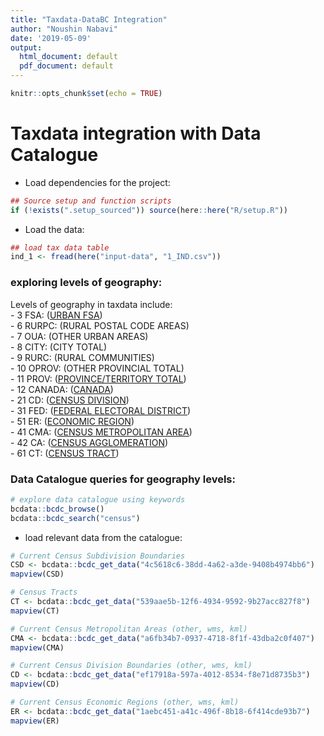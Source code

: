 ```yaml
---
title: "Taxdata-DataBC Integration"
author: "Noushin Nabavi"
date: '2019-05-09'
output:
  html_document: default
  pdf_document: default
---
```


```r
knitr::opts_chunk$set(echo = TRUE)
```

# Taxdata integration with Data Catalogue

- Load dependencies for the project: 

```r
## Source setup and function scripts
if (!exists(".setup_sourced")) source(here::here("R/setup.R"))
```


- Load the data: 

```r
## load tax data table
ind_1 <- fread(here("input-data", "1_IND.csv"))
```



### exploring levels of geography:

Levels of geography in taxdata include:    
-  3 FSA: ([URBAN FSA](https://www12.statcan.gc.ca/census-recensement/2016/ref/dict/geo036-eng.cfm))   
-  6 RURPC: (RURAL POSTAL CODE AREAS)   
-  7 OUA: (OTHER URBAN AREAS)   
- 8 CITY: (CITY TOTAL)   
- 9 RURC: (RURAL COMMUNITIES)   
- 10 OPROV: (OTHER PROVINCIAL TOTAL)   
- 11 PROV: ([PROVINCE/TERRITORY TOTAL](https://www12.statcan.gc.ca/census-recensement/2016/ref/dict/geo038-eng.cfm))   
- 12 CANADA: ([CANADA](https://www12.statcan.gc.ca/census-recensement/2016/ref/98-304/chap12-eng.cfm))   
- 21 CD: ([CENSUS DIVISION](https://www12.statcan.gc.ca/census-recensement/2016/ref/dict/geo008-eng.cfm))   
- 31 FED: ([FEDERAL ELECTORAL DISTRICT](https://www12.statcan.gc.ca/census-recensement/2016/ref/dict/geo025-eng.cfm))   
- 51 ER: ([ECONOMIC REGION](https://www12.statcan.gc.ca/census-recensement/2016/ref/dict/geo022-eng.cfm))   
- 41 CMA: ([CENSUS METROPOLITAN AREA](https://www12.statcan.gc.ca/census-recensement/2016/ref/dict/geo009-eng.cfm))   
- 42 CA: ([CENSUS AGGLOMERATION](https://www12.statcan.gc.ca/census-recensement/2016/ref/dict/geo005-eng.cfm))   
- 61 CT: ([CENSUS TRACT](https://www12.statcan.gc.ca/census-recensement/2016/ref/dict/geo013-eng.cfm))   

### Data Catalogue queries for geography levels:

```r
# explore data catalogue using keywords
bcdata::bcdc_browse()
bcdata::bcdc_search("census")

```

- load relevant data from the catalogue: 
```r

# Current Census Subdivision Boundaries
CSD <- bcdata::bcdc_get_data("4c5618c6-38dd-4a62-a3de-9408b4974bb6")
mapview(CSD)

# Census Tracts
CT <- bcdata::bcdc_get_data("539aae5b-12f6-4934-9592-9b27acc827f8")
mapview(CT)

# Current Census Metropolitan Areas (other, wms, kml)
CMA <- bcdata::bcdc_get_data("a6fb34b7-0937-4718-8f1f-43dba2c0f407")
mapview(CMA)

# Current Census Division Boundaries (other, wms, kml)
CD <- bcdata::bcdc_get_data("ef17918a-597a-4012-8534-f8e71d8735b3")
mapview(CD)

# Current Census Economic Regions (other, wms, kml)
ER <- bcdata::bcdc_get_data("1aebc451-a41c-496f-8b18-6f414cde93b7")
mapview(ER)

```
